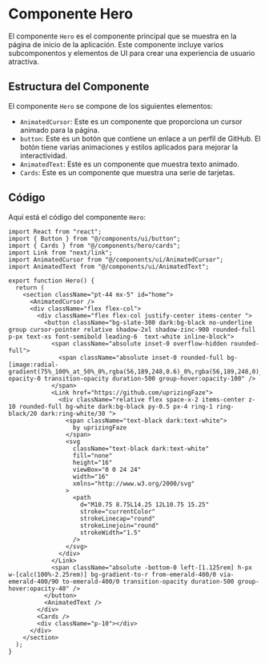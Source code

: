 # Componente Hero

El componente `Hero` es el componente principal que se muestra en la página de inicio de la aplicación. Este componente incluye varios subcomponentos y elementos de UI para crear una experiencia de usuario atractiva.

## Estructura del Componente

El componente `Hero` se compone de los siguientes elementos:

- `AnimatedCursor`: Este es un componente que proporciona un cursor animado para la página.
- `button`: Este es un botón que contiene un enlace a un perfil de GitHub. El botón tiene varias animaciones y estilos aplicados para mejorar la interactividad.
- `AnimatedText`: Este es un componente que muestra texto animado.
- `Cards`: Este es un componente que muestra una serie de tarjetas.

## Código

Aquí está el código del componente `Hero`:

```tsx
import React from "react";
import { Button } from "@/components/ui/button";
import { Cards } from "@/components/hero/cards";
import Link from "next/link";
import AnimatedCursor from "@/components/ui/AnimatedCursor";
import AnimatedText from "@/components/ui/AnimatedText";

export function Hero() {
  return (
    <section className="pt-44 mx-5" id="home">
      <AnimatedCursor />
      <div className="flex flex-col">
        <div className="flex flex-col justify-center items-center ">
          <button className="bg-slate-300 dark:bg-black no-underline group cursor-pointer relative shadow-2xl shadow-zinc-900 rounded-full p-px text-xs font-semibold leading-6  text-white inline-block">
            <span className="absolute inset-0 overflow-hidden rounded-full">
              <span className="absolute inset-0 rounded-full bg-[image:radial-gradient(75%_100%_at_50%_0%,rgba(56,189,248,0.6)_0%,rgba(56,189,248,0)_75%)] opacity-0 transition-opacity duration-500 group-hover:opacity-100" />
            </span>
            <Link href="https://github.com/uprizingFaze">
              <div className="relative flex space-x-2 items-center z-10 rounded-full bg-white dark:bg-black py-0.5 px-4 ring-1 ring-black/20 dark:ring-white/30 ">
                <span className="text-black dark:text-white">
                  by uprizingFaze
                </span>
                <svg
                  className="text-black dark:text-white"
                  fill="none"
                  height="16"
                  viewBox="0 0 24 24"
                  width="16"
                  xmlns="http://www.w3.org/2000/svg"
                >
                  <path
                    d="M10.75 8.75L14.25 12L10.75 15.25"
                    stroke="currentColor"
                    strokeLinecap="round"
                    strokeLinejoin="round"
                    strokeWidth="1.5"
                  />
                </svg>
              </div>
            </Link>
            <span className="absolute -bottom-0 left-[1.125rem] h-px w-[calc(100%-2.25rem)] bg-gradient-to-r from-emerald-400/0 via-emerald-400/90 to-emerald-400/0 transition-opacity duration-500 group-hover:opacity-40" />
          </button>
          <AnimatedText />
        </div>
        <Cards />
        <div className="p-10"></div>
      </div>
    </section>
  );
}
```